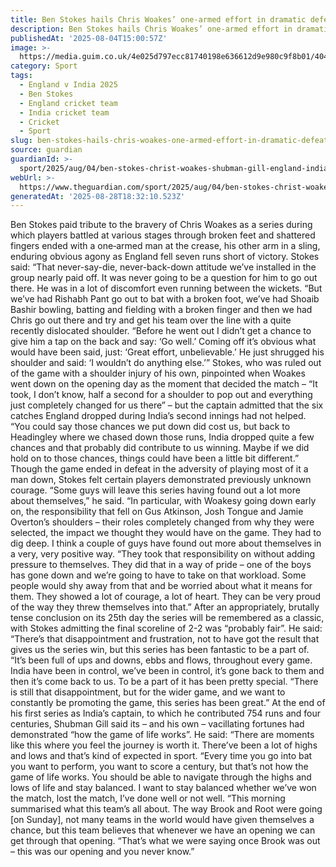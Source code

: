 ```yaml
---
title: Ben Stokes hails Chris Woakes’ one-armed effort in dramatic defeat to India
description: Ben Stokes hails Chris Woakes’ one-armed effort in dramatic defeat to India
publishedAt: '2025-08-04T15:00:57Z'
image: >-
  https://media.guim.co.uk/4e025d797ecc81740198e636612d9e980c9f8b01/404_0_4065_3253/500.jpg
category: Sport
tags:
  - England v India 2025
  - Ben Stokes
  - England cricket team
  - India cricket team
  - Cricket
  - Sport
slug: ben-stokes-hails-chris-woakes-one-armed-effort-in-dramatic-defeat-to-india
source: guardian
guardianId: >-
  sport/2025/aug/04/ben-stokes-christ-woakes-shubman-gill-england-india-fifth-test-series-cricket
webUrl: >-
  https://www.theguardian.com/sport/2025/aug/04/ben-stokes-christ-woakes-shubman-gill-england-india-fifth-test-series-cricket
generatedAt: '2025-08-28T18:32:10.523Z'
---
```

Ben Stokes paid tribute to the bravery of Chris Woakes as a series during which players battled at various stages through broken feet and shattered fingers ended with a one‑armed man at the crease, his other arm in a sling, enduring obvious agony as England fell seven runs short of victory. Stokes said: “That never-say-die, never-back-down attitude we’ve installed in the group nearly paid off. It was never going to be a question for him to go out there. He was in a lot of discomfort even running between the wickets. “But we’ve had Rishabh Pant go out to bat with a broken foot, we’ve had Shoaib Bashir bowling, batting and fielding with a broken finger and then we had Chris go out there and try and get his team over the line with a quite recently dislocated shoulder. “Before he went out I didn’t get a chance to give him a tap on the back and say: ‘Go well.’ Coming off it’s obvious what would have been said, just: ‘Great effort, unbelievable.’ He just shrugged his shoulder and said: ‘I wouldn’t do anything else.’” Stokes, who was ruled out of the game with a shoulder injury of his own, pinpointed when Woakes went down on the opening day as the moment that decided the match – “It took, I don’t know, half a second for a shoulder to pop out and everything just completely changed for us there” – but the captain admitted that the six catches England dropped during India’s second innings had not helped. “You could say those chances we put down did cost us, but back to Headingley where we chased down those runs, India dropped quite a few chances and that probably did contribute to us winning. Maybe if we did hold on to those chances, things could have been a little bit different.” Though the game ended in defeat in the adversity of playing most of it a man down, Stokes felt certain players demonstrated previously unknown courage. “Some guys will leave this series having found out a lot more about themselves,” he said. “In particular, with Woakesy going down early on, the responsibility that fell on Gus Atkinson, Josh Tongue and Jamie Overton’s shoulders – their roles completely changed from why they were selected, the impact we thought they would have on the game. They had to dig deep. I think a couple of guys have found out more about themselves in a very, very positive way. “They took that responsibility on without adding pressure to themselves. They did that in a way of pride – one of the boys has gone down and we’re going to have to take on that workload. Some people would shy away from that and be worried about what it means for them. They showed a lot of courage, a lot of heart. They can be very proud of the way they threw themselves into that.” After an appropriately, brutally tense conclusion on its 25th day the series will be remembered as a classic, with Stokes admitting the final scoreline of 2-2 was “probably fair”. He said: “There’s that disappointment and frustration, not to have got the result that gives us the series win, but this series has been fantastic to be a part of. “It’s been full of ups and downs, ebbs and flows, throughout every game. India have been in control, we’ve been in control, it’s gone back to them and then it’s come back to us. To be a part of it has been pretty special. “There is still that disappointment, but for the wider game, and we want to constantly be promoting the game, this series has been great.” At the end of his first series as India’s captain, to which he contributed 754 runs and four centuries, Shubman Gill said its – and his own – vacillating fortunes had demonstrated “how the game of life works”. He said: “There are moments like this where you feel the journey is worth it. There’ve been a lot of highs and lows and that’s kind of expected in sport. “Every time you go into bat you want to perform, you want to score a century, but that’s not how the game of life works. You should be able to navigate through the highs and lows of life and stay balanced. I want to stay balanced whether we’ve won the match, lost the match, I’ve done well or not well. “This morning summarised what this team’s all about. The way Brook and Root were going [on Sunday], not many teams in the world would have given themselves a chance, but this team believes that whenever we have an opening we can get through that opening. “That’s what we were saying once Brook was out – this was our opening and you never know.”
